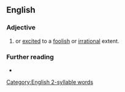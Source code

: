 ==English==

===Adjective===
{{en-adj|head=[[hog]]-[[wild]]}}

# {{1|enthusiastic}} or [[excited]] to a [[foolish]] or [[irrational]] extent.

===Further reading===
* {{R:MWO|go hog wild}}

[[Category:English 2-syllable words]]
